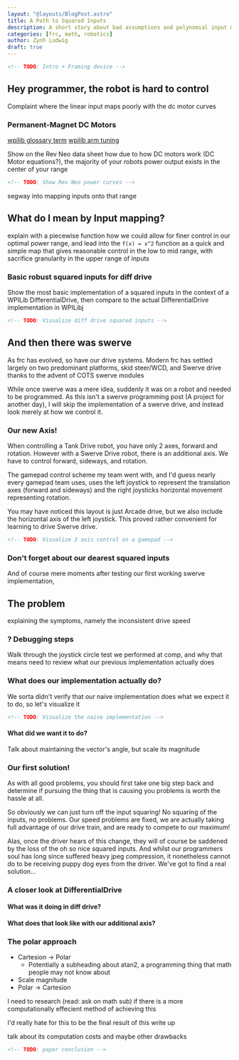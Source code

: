 ```yaml
---
layout: "@layouts/BlogPost.astro"
title: A Path to Squared Inputs
description: A short story about bad assumptions and polynomial input mapping for swerve drive
categories: [frc, math, robotics]
author: Zynh Ludwig
draft: true
---
```


```html
<!-- TODO: Intro + Framing device -->
```

## Hey programmer, the robot is hard to control

Complaint where the linear input maps poorly with
the dc motor curves

### Permanent-Magnet DC Motors

[wpilib glossary term](https://docs.wpilib.org/en/stable/docs/software/frc-glossary.html#term-permanent-magnet-DC-motor)
[wpilib arm tuning](https://docs.wpilib.org/en/stable/docs/software/advanced-controls/introduction/introduction-to-feedforward.html#the-permanent-magnet-dc-motor-feedforward-equation)

Show on the Rev Neo data sheet how due to how DC motors work (DC Motor equations?),
the majority of your robots power output exists in the center of your range

```html
<!-- TODO: Show Rev Neo power curves -->
```

segway into mapping inputs onto that range

## What do I mean by Input mapping?

explain with a piecewise function how we could allow for finer control in our
optimal power range, and lead into the `f(x) = x^2` function as a quick and
simple map that gives reasonable control in the low to mid range, with
sacrifice granularity in the upper range of inputs

### Basic robust squared inputs for diff drive

Show the most basic implementation of a squared inputs in the context of a
WPILib DifferentialDrive, then compare to the actual DifferentialDrive
implementation in WPILibj

```html
<!-- TODO: Visualize diff drive squared inputs -->
```

## And then there was swerve

As frc has evolved, so have our drive systems. Modern frc has settled largely
on two predominant platforms, skid steer/WCD, and Swerve drive thanks to the
advent of COTS swerve modules

While once swerve was a mere idea, suddenly it was on a robot and needed to be
programmed. As this isn't a swerve programming post (A project for another
day), I will skip the implementation of a swerve drive, and
instead look merely at how we control it.

### Our new Axis!

When controlling a Tank Drive robot, you have only 2 axes, forward and rotation.
However with a Swerve Drive robot, there is an additional axis. We have to
control forward, sideways, and rotation.

The gamepad control scheme my team went with, and I'd guess nearly every gamepad
team uses, uses the left joystick to represent the translation axes (forward and
sideways) and the right joysticks horizontal movement representing rotation.

You may have noticed this layout is just Arcade drive, but we also include the
horizontal axis of the left joystick. This proved rather convenient for learning
to drive Swerve drive.

```html
<!-- TODO: Visualize 3 axis control on a gamepad -->
```

### Don't forget about our dearest squared inputs

And of course mere moments after testing our first working swerve
implementation,

## The problem

explaining the symptoms, namely the inconsistent drive speed

### ? Debugging steps

Walk through the joystick circle test we performed at comp, and why that means
need to review what our previous implementation actually does

### What does our implementation actually do?

We sorta didn't verify that our naive implementation does what we expect it to
do, so let's visualize it

```html
<!-- TODO: Visualize the naive implementation -->
```

#### What did we want it to do?

Talk about maintaining the vector's angle, but scale its magnitude

### Our first solution!

As with all good problems, you should first take one big step back and
determine if pursuing the thing that is causing you problems is worth the
hassle at all.

So obviously we can just turn off the input squaring! No squaring of the
inputs, no problems. Our speed problems are fixed, we are actually taking full
advantage of our drive train, and are ready to compete to our maximum!

Alas, once the driver hears of this change, they will of course be saddened by
the loss of the oh so nice squared inputs. And whilst our programmers soul has
long since suffered heavy jpeg compression, it nonetheless cannot do to be
receiving puppy dog eyes from the driver. We've got to find a real solution...

### A closer look at DifferentialDrive

#### What was it doing in diff drive?

#### What does that look like with our additional axis?

### The polar approach

- Cartesion -> Polar
  - Potentially a subheading about atan2, a programming thing that math people
    may not know about
- Scale magnitude
- Polar -> Cartesion

I need to research (read: ask on math sub) if there is a more computationally
effecient method of achieving this

I'd really hate for this to be the final result of this write up

talk about its computation costs and maybe other drawbacks

```html
<!-- TODO: paper conclusion -->
```
